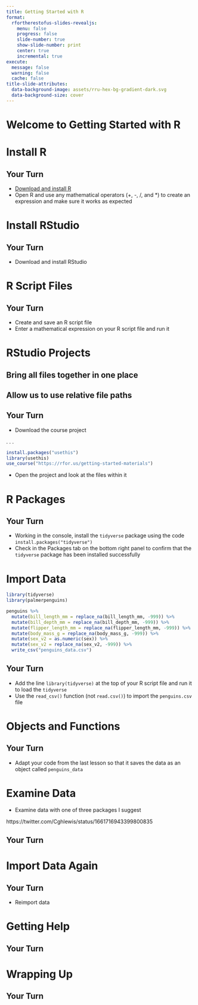 ```yaml
---
title: Getting Started with R
format:
  rfortherestofus-slides-revealjs:
    menu: false
    progress: false
    slide-number: true
    show-slide-number: print
    center: true
    incremental: true
execute: 
  message: false
  warning: false
  cache: false
title-slide-attributes:
  data-background-image: assets/rru-hex-bg-gradient-dark.svg
  data-background-size: cover
---
```


# Welcome to Getting Started with R {.inverse}

# Install R {.inverse}

## Your Turn {.your-turn}

- [Download and install R](https://posit.co/download/rstudio-desktop/)
- Open R and use any mathematical operators (+, -, /, and *) to create an expression and make sure it works as expected

# Install RStudio {.inverse}

## Your Turn {.your-turn}

- Download and install RStudio

# R Script Files {.inverse}

## Your Turn {.your-turn}

- Create and save an R script file
- Enter a mathematical expression on your R script file and run it

# RStudio Projects {.inverse}

## Bring all files together in one place

## Allow us to use relative file paths



## Your Turn {.your-turn}

- Download the course project

. . .

```r
install.packages("usethis")
library(usethis)
use_course("https://rfor.us/getting-started-materials")
```

- Open the project and look at the files within it

# R Packages {.inverse}

## Your Turn {.your-turn}

- Working in the console, install the `tidyverse` package using the code `install.packages("tidyverse")`
- Check in the Packages tab on the bottom right panel to confirm that the `tidyverse` package has been installed successfully

# Import Data {.inverse}

::: {.notes}
```r
library(tidyverse)
library(palmerpenguins)

penguins %>% 
  mutate(bill_length_mm = replace_na(bill_length_mm, -999)) %>% 
  mutate(bill_depth_mm = replace_na(bill_depth_mm, -999)) %>% 
  mutate(flipper_length_mm = replace_na(flipper_length_mm, -999)) %>% 
  mutate(body_mass_g = replace_na(body_mass_g, -999)) %>% 
  mutate(sex_v2 = as.numeric(sex)) %>% 
  mutate(sex_v2 = replace_na(sex_v2, -999)) %>% 
  write_csv("penguins_data.csv")
```
:::

## Your Turn {.your-turn}

- Add the line `library(tidyverse)` at the top of your R script file and run it to load the `tidyverse`
- Use the `read_csv()` function (not `read.csv()`) to import the `penguins.csv` file

# Objects and Functions {.inverse}

## Your Turn {.your-turn}

- Adapt your code from the last lesson so that it saves the data as an object called `penguins_data`

# Examine Data {.inverse}

- Examine data with one of three packages I suggest

::: {.notes}
https://twitter.com/Cghlewis/status/1661716943399800835
:::

## Your Turn {.your-turn}

# Import Data Again {.inverse}

## Your Turn {.your-turn}

- Reimport data

# Getting Help {.inverse}

## Your Turn {.your-turn}

# Wrapping Up {.inverse}

## Your Turn {.your-turn}